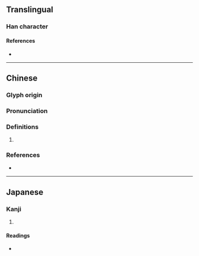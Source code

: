 {{character info/new}}
==Translingual==

===Han character===
{{Han char|rn=37|rad=大|as=09|sn=12|four=|canj=MKAB|ids=⿱天明}}

====References====
* {{Han ref|kx=0253.110|dkj=05966|dj=0515.020|hdz=21516.010|uh=5963|ud=22883}}

----

==Chinese==
{{zh-forms}}

===Glyph origin===
{{Han etym}}

===Pronunciation===
{{zh-pron
|m=wěng
|c=wang2
|mc=y
|oc=
|cat=
}}

===Definitions===
{{zh-hanzi}}

# {{rfdef|zh}}

===References===
* {{R:yue:Jyutping Database}}

----

==Japanese==

===Kanji===
{{ja-kanji|grade=|rs=大09}}

# {{rfdef|ja|sort=大09}}

====Readings====
* {{ja-readings|on=わん,こう|kun=あきらか}}